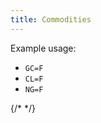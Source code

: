 ---
title: Commodities
---

Example usage:

- `GC=F`
- `CL=F`
- `NG=F`

{/* <!-- https://finance.yahoo.com/commodities/ --> */}
